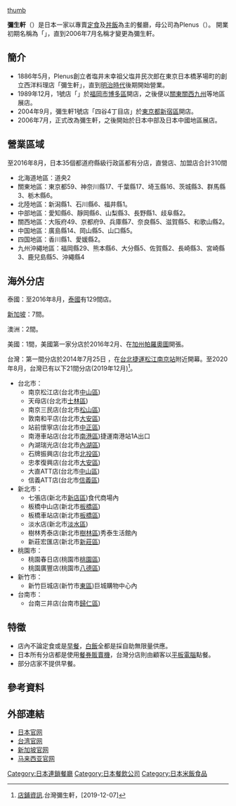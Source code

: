 [[file:Yayoiken_Esaka.JPG|thumb]]

'''彌生軒'''（{{lang-ja|やよい軒}}）是日本一家以專賣[[定食|定食]]及[[丼飯|丼飯]]為主的餐廳，母公司為Plenus（{{lang|ja|株式会社プレナス}}）。
開業初期名稱為「{{lang|ja|めしや丼}}」，直到2006年7月名稱才變更為彌生軒。

==簡介==
*1886年5月，Plenus創立者塩井末幸祖父塩井民次郎在東京日本橋茅場町的創立西洋料理店「彌生軒」，直到[[明治時代|明治時代]]後期開始營業。
*1989年12月，{{lang|ja|めしや丼}}1號店「{{lang|ja|南バイパス店}}」於[[福岡市|福岡市]][[博多區|博多區]]開店，之後便以[[关东地方|關東]][[近畿地方|關西]][[九州_(日本)|九州]]等地區展店。
*2004年9月，彌生軒1號店「四谷4丁目店」於[[東京都|東京都]][[新宿區|新宿區]]開店。
*2006年7月，{{lang|ja|めしや丼}}正式改為彌生軒，之後開始於日本中部及日本中國地區展店。
==營業區域==
至2016年8月，日本35個都道府縣級行政區都有分店，直營店、加盟店合計310間
*北海道地區：道央2
*關東地區：東京都59、神奈川縣17、千葉縣17、埼玉縣16、茨城縣3、群馬縣3、栃木縣6。
*北陸地區：新潟縣1、石川縣6、福井縣1。
*中部地區：愛知縣6、靜岡縣6、山梨縣3、長野縣1、歧阜縣2。
*關西地區：大阪府49、京都府9、兵庫縣7、奈良縣5、滋賀縣5、和歌山縣2。
*中国地區：廣島縣14、岡山縣5、山口縣5。
*四国地區：香川縣1、愛媛縣2。
*九州沖繩地區：福岡縣29、熊本縣6、大分縣5、佐賀縣2、長崎縣3、宮崎縣3、鹿兒島縣5、沖繩縣4

==海外分店==
泰國：至2016年8月，[[泰國|泰國]]有129間店。

[[新加坡|新加坡]]：7間。

澳洲：2間。

美國：1間，美國第一家分店於2016年2月、在[[帕羅奧圖_(加利福尼亞州)|加州帕羅奧圖]]開張。

台灣：第一間分店於2014年7月25日 ，在[[台北捷運|台北捷運]][[松江南京站|松江南京站]]附近開幕。至2020年8月，台灣已有以下21間分店(2019年12月)<ref>[https://www.yayoi.com.tw/zh/page-store.php 店鋪資訊].台灣彌生軒{{Wayback|url=https://www.yayoi.com.tw/zh/page-store.php |date=20191206191704 }}，[2019-12-07]</ref>。
*台北市：
**南京松江店(台北市[[中山區_(臺北市)|中山區]])
**天母店(台北市[[士林區|士林區]])
**南京三民店(台北市[[松山區_(臺灣)|松山區]])
**敦南和平店(台北市[[大安區_(臺北市)|大安區]])
**站前懷寧店(台北市[[中正區_(臺北市)|中正區]])
**南港車站店(台北市[[南港區|南港區]])捷運南港站1A出口
**內湖瑞光店(台北市[[內湖區|內湖區]])
**石牌振興店(台北市[[北投區|北投區]])
**忠孝復興店(台北市[[大安區_(臺北市)|大安區]])
**大直ATT店(台北市[[中山區_(臺北市)|中山區]])
**信義ATT店(台北市[[信義區_(臺北市)|信義區]])
*新北市：
**七張店(新北市[[新店區|新店區]])食代商場內
**板橋中山店(新北市[[板橋區_(台灣)|板橋區]])
**板橋車站店(新北市[[板橋區_(台灣)|板橋區]])
**淡水店(新北市[[淡水區|淡水區]])
**樹林秀泰店(新北市[[樹林區|樹林區]])秀泰生活館內
**新莊宏匯店(新北市[[新莊區|新莊區]])
*桃園市：
**桃園春日店(桃園市[[桃園區|桃園區]])
**桃園廣豐店(桃園市[[八德區|八德區]])
*新竹市：
**新竹巨城店(新竹市[[東區_(新竹市)|東區]])巨城購物中心內
*台南市：
**台南三井店(台南市[[歸仁區|歸仁區]])

==特徵==
*店內不論定食或是[[早餐|早餐]]，[[白飯|白飯]]全都是採自助無限量供應。
*日本所有分店都是使用[[自動販賣機|餐券販賣機]]，台灣分店則由顧客以[[平板電腦|平板電腦]]點餐。
*部分店家不提供早餐。

==參考資料==
{{reflist}}

==外部連結==
{{commonscat|Yayoiken}}
* [https://www.yayoiken.com/ 日本官网] {{Wayback|url=https://www.yayoiken.com/ |date=20210626201120 }}
* [https://www.yayoi.com.tw/zh/ 台湾官网] {{Wayback|url=https://www.yayoi.com.tw/zh/ |date=20210610022730 }}
* [http://www.yayoi.sg/ 新加坡官网] {{Wayback|url=http://www.yayoi.sg/ |date=20210610022731 }}
* [https://www.yayoi.com.my/ 马来西亚官网] {{Wayback|url=https://www.yayoi.com.my/ |date=20210610022746 }}

[[Category:日本連鎖餐廳|Category:日本連鎖餐廳]]
[[Category:日本餐飲公司|Category:日本餐飲公司]]
[[Category:日本米飯食品|Category:日本米飯食品]]